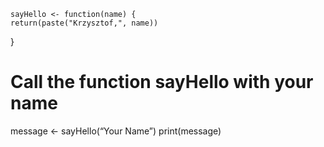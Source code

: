 	sayHello <- function(name) {
    return(paste("Krzysztof,", name))
}

# Call the function sayHello with your name
message <- sayHello("Your Name")
print(message)
